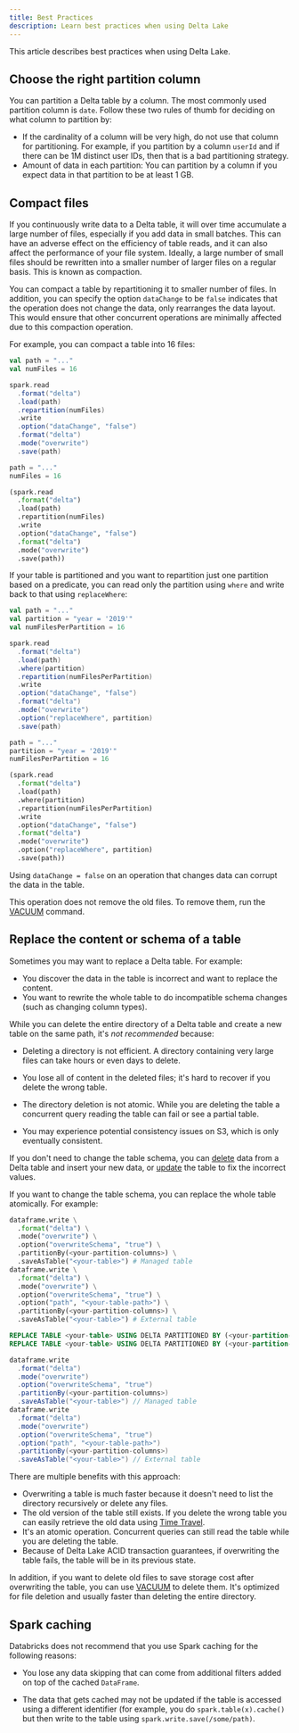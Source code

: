 ```yaml
---
title: Best Practices
description: Learn best practices when using Delta Lake
---
```


This article describes best practices when using Delta Lake.

## Choose the right partition column

You can partition a Delta table by a column. The most commonly used partition column is `date`. Follow these two rules of thumb for deciding on what column to partition by:

- If the cardinality of a column will be very high, do not use that column for partitioning. For example, if you partition by a column `userId` and if there can be 1M distinct user IDs, then that is a bad partitioning strategy.
- Amount of data in each partition: You can partition by a column if you expect data in that partition to be at least 1 GB.

## Compact files

If you continuously write data to a Delta table, it will over time accumulate a
large number of files, especially if you add data in small batches. This can
have an adverse effect on the efficiency of table reads, and it can also affect
the performance of your file system. Ideally, a large number of small files
should be rewritten into a smaller number of larger files on a regular basis.
This is known as compaction.

You can compact a table by repartitioning it to smaller number of files. In
addition, you can specify the option `dataChange` to be `false` indicates that
the operation does not change the data, only rearranges the data layout. This
would ensure that other concurrent operations are minimally affected due to this
compaction operation.

For example, you can compact a table into 16 files:

<CodeTabs>

```scala
val path = "..."
val numFiles = 16

spark.read
  .format("delta")
  .load(path)
  .repartition(numFiles)
  .write
  .option("dataChange", "false")
  .format("delta")
  .mode("overwrite")
  .save(path)
```

```python
path = "..."
numFiles = 16

(spark.read
  .format("delta")
  .load(path)
  .repartition(numFiles)
  .write
  .option("dataChange", "false")
  .format("delta")
  .mode("overwrite")
  .save(path))
```

</CodeTabs>

If your table is partitioned and you want to repartition just one partition
based on a predicate, you can read only the partition using `where` and write
back to that using `replaceWhere`:

<CodeTabs>

```scala
val path = "..."
val partition = "year = '2019'"
val numFilesPerPartition = 16

spark.read
  .format("delta")
  .load(path)
  .where(partition)
  .repartition(numFilesPerPartition)
  .write
  .option("dataChange", "false")
  .format("delta")
  .mode("overwrite")
  .option("replaceWhere", partition)
  .save(path)
```

```python
path = "..."
partition = "year = '2019'"
numFilesPerPartition = 16

(spark.read
  .format("delta")
  .load(path)
  .where(partition)
  .repartition(numFilesPerPartition)
  .write
  .option("dataChange", "false")
  .format("delta")
  .mode("overwrite")
  .option("replaceWhere", partition)
  .save(path))
```

</CodeTabs>

<Info title="Warning!" level="warning">

Using `dataChange = false` on an operation that changes data can corrupt the data in the table.

</Info>

<Info title="Note" level="info">

This operation does not remove the old files. To remove them, run the [VACUUM](/latest/delta-utility/#remove-files-no-longer-referenced-by-a-delta-table) command.

</Info>

## Replace the content or schema of a table

Sometimes you may want to replace a Delta table. For example:

- You discover the data in the table is incorrect and want to replace the content.
- You want to rewrite the whole table to do incompatible schema changes (such as changing column types).

While you can delete the entire directory of a Delta table and create a new table on the same path, it's _not recommended_ because:

- Deleting a directory is not efficient. A directory containing very large files can take hours or even days to delete.
- You lose all of content in the deleted files; it's hard to recover if you delete the wrong table.
- The directory deletion is not atomic. While you are deleting the table a concurrent query reading the table can fail or see a partial table.

- You may experience potential consistency issues on S3, which is only eventually consistent.

If you don't need to change the table schema, you can
[delete](/latest/delta-update#delete-from-a-table) data from a Delta table and insert
your new data, or [update](/latest/delta-update#update-a-table) the table to fix the
incorrect values.

If you want to change the table schema, you can replace the whole table
atomically. For example:

<CodeTabs>

```python
dataframe.write \
  .format("delta") \
  .mode("overwrite") \
  .option("overwriteSchema", "true") \
  .partitionBy(<your-partition-columns>) \
  .saveAsTable("<your-table>") # Managed table
dataframe.write \
  .format("delta") \
  .mode("overwrite") \
  .option("overwriteSchema", "true") \
  .option("path", "<your-table-path>") \
  .partitionBy(<your-partition-columns>) \
  .saveAsTable("<your-table>") # External table
```

```sql
REPLACE TABLE <your-table> USING DELTA PARTITIONED BY (<your-partition-columns>) AS SELECT ... -- Managed table
REPLACE TABLE <your-table> USING DELTA PARTITIONED BY (<your-partition-columns>) LOCATION "<your-table-path>" AS SELECT ... -- External table
```

```scala
dataframe.write
  .format("delta")
  .mode("overwrite")
  .option("overwriteSchema", "true")
  .partitionBy(<your-partition-columns>)
  .saveAsTable("<your-table>") // Managed table
dataframe.write
  .format("delta")
  .mode("overwrite")
  .option("overwriteSchema", "true")
  .option("path", "<your-table-path>")
  .partitionBy(<your-partition-columns>)
  .saveAsTable("<your-table>") // External table
```

</CodeTabs>

There are multiple benefits with this approach:

- Overwriting a table is much faster because it doesn't need to list the
  directory recursively or delete any files.
- The old version of the table still exists. If you delete the wrong table you can easily retrieve the old data using [Time Travel](/latest/delta-batch#query-an-older-snapshot-of-a-table-time-travel).
- It's an atomic operation. Concurrent queries can still read the table while you are deleting the table.
- Because of Delta Lake ACID transaction guarantees, if overwriting the table fails, the table will be in its previous state.

In addition, if you want to delete old files to save storage cost after overwriting the table, you can use [VACUUM](/latest/delta-utility#delta-vacuum) to delete them. It's optimized for file deletion and usually faster than deleting the entire directory.

## Spark caching

Databricks does not recommend that you use Spark caching for the following reasons:

- You lose any data skipping that can come from additional filters added on top of the cached `DataFrame`.

- The data that gets cached may not be updated if the table is accessed using a different identifier (for example, you do `spark.table(x).cache()` but then write to the table using `spark.write.save(/some/path)`.
